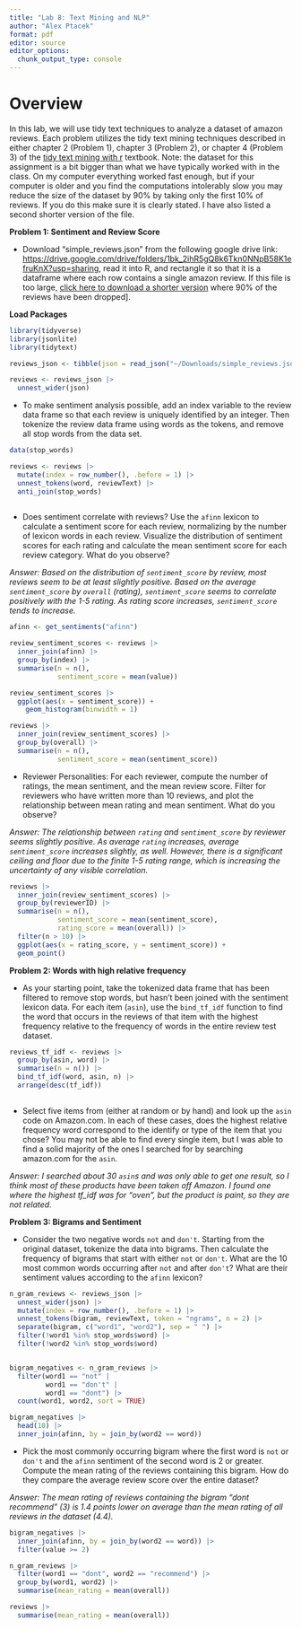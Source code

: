 ```yaml
---
title: "Lab 8: Text Mining and NLP"
author: "Alex Ptacek"
format: pdf
editor: source
editor_options: 
  chunk_output_type: console
---
```


# Overview

In this lab, we will use tidy text techniques to analyze a dataset of amazon reviews. Each problem utilizes the tidy text mining techniques described in either chapter 2 (Problem 1), chapter 3 (Problem 2), or chapter 4 (Problem 3) of
the [tidy text mining with r](https://www.tidytextmining.com/) textbook. Note: the dataset for this assignment is a bit bigger than what we have typically worked with in the class. On my computer everything worked fast enough, but if your computer is older and you find the computations intolerably slow you may reduce the size of the dataset by 90% by taking only the first 10% of reviews. If you do this make sure it is clearly stated. I have also listed a second shorter version of the file. 

**Problem 1: Sentiment and Review Score**

* Download "simple_reviews.json" from the following google drive link: [https://drive.google.com/drive/folders/1bk_2ihR5gQ8k6Tkn0NNpB58K1efruKnX?usp=sharing](https://drive.google.com/drive/folders/1bk_2ihR5gQ8k6Tkn0NNpB58K1efruKnX?usp=sharing), read it into R, and rectangle it so that it is a dataframe where each row contains a single amazon review. If this file is too large,
[click here to download a shorter version](https://drive.google.com/file/d/1d0C-xi_hSltKNn5s3dfdimI_MAkbWJQI/view?usp=sharing) where 90% of the reviews have been dropped].

**Load Packages**
```r
library(tidyverse)
library(jsonlite)
library(tidytext)
```

```r
reviews_json <- tibble(json = read_json("~/Downloads/simple_reviews.json"))

reviews <- reviews_json |> 
  unnest_wider(json)
```


* To make sentiment analysis possible, add an index variable to the review data frame so that each review is uniquely identified by an integer. Then tokenize the review data frame using words as the tokens, and remove all stop words from the data set.

```r
data(stop_words)

reviews <- reviews |> 
  mutate(index = row_number(), .before = 1) |> 
  unnest_tokens(word, reviewText) |> 
  anti_join(stop_words)
  
```


* Does sentiment correlate with reviews? Use the `afinn` lexicon to calculate a sentiment score for each review, normalizing by the number of lexicon words in each review. Visualize the distribution of sentiment scores for each rating and calculate the mean sentiment score for each review category. What do you observe?

*Answer: Based on the distribution of `sentiment_score` by review, most reviews seem to be at least slightly positive. Based on the average `sentiment_score` by `overall` (rating), `sentiment_score` seems to correlate positively with the 1-5 rating. As rating score increases, `sentiment_score` tends to increase.*

```r
afinn <- get_sentiments("afinn")

review_sentiment_scores <- reviews |> 
  inner_join(afinn) |> 
  group_by(index) |> 
  summarise(n = n(),
            sentiment_score = mean(value))

review_sentiment_scores |> 
  ggplot(aes(x = sentiment_score)) +
    geom_histogram(binwidth = 1)

reviews |> 
  inner_join(review_sentiment_scores) |>  
  group_by(overall) |> 
  summarise(n = n(),
            sentiment_score = mean(sentiment_score))
```


* Reviewer Personalities: For each reviewer, compute the number of ratings, the mean sentiment, and the mean review score. Filter for reviewers who have written more than 10 reviews, and plot the relationship between mean rating and mean sentiment. What do you observe? 

*Answer: The relationship between `rating` and `sentiment_score` by reviewer seems slightly positive. As average `rating` increases, average `sentiment_score` increases slightly, as well. However, there is a significant ceiling and floor due to the finite 1-5 rating range, which is increasing the uncertainty of any visible correlation.*

```r
reviews |> 
  inner_join(review_sentiment_scores) |> 
  group_by(reviewerID) |> 
  summarise(n = n(),
            sentiment_score = mean(sentiment_score),
            rating_score = mean(overall)) |> 
  filter(n > 10) |> 
  ggplot(aes(x = rating_score, y = sentiment_score)) +
  geom_point()
```



**Problem 2: Words with high relative frequency **

* As your starting point, take the tokenized data frame that has been filtered to remove stop words, but 
hasn't been joined with the sentiment lexicon data. For each item (`asin`), use the `bind_tf_idf` function
to find the word that occurs in the reviews of that item with the highest frequency relative to the
frequency of words in the entire review test dataset. 

```r
reviews_tf_idf <- reviews |> 
  group_by(asin, word) |> 
  summarise(n = n()) |> 
  bind_tf_idf(word, asin, n) |> 
  arrange(desc(tf_idf))
  
```


* Select five items from (either at random or by hand) and look up the `asin` code on Amazon.com. In each of these cases, does the highest relative frequency word correspond to the identify or type of the item that you chose? You may not be able to find every single item, but I was able to find a solid majority of the ones I searched for by searching amazon.com for the `asin`. 

*Answer: I searched about 30 `asin`s and was only able to get one result, so I think most of these products have been taken off Amazon. I found one where the highest tf_idf was for "oven", but the product is paint, so they are not related.*

**Problem 3: Bigrams and Sentiment**

* Consider the two negative words `not` and `don't`. Starting from the original dataset, tokenize the data into bigrams. Then calculate the frequency of bigrams that start with either `not` or
`don't`. What are the 10 most common words occurring after `not` and after `don't`? What are their sentiment
values according to the `afinn` lexicon?

```r
n_gram_reviews <- reviews_json |> 
  unnest_wider(json) |> 
  mutate(index = row_number(), .before = 1) |> 
  unnest_tokens(bigram, reviewText, token = "ngrams", n = 2) |> 
  separate(bigram, c("word1", "word2"), sep = " ") |> 
  filter(!word1 %in% stop_words$word) |> 
  filter(!word2 %in% stop_words$word)


bigram_negatives <- n_gram_reviews |> 
  filter(word1 == "not" |
         word1 == "don't" |
         word1 == "dont") |> 
  count(word1, word2, sort = TRUE)

bigram_negatives |> 
  head(10) |> 
  inner_join(afinn, by = join_by(word2 == word))
```


* Pick the most commonly occurring bigram where the first word is `not` or `don't` and the `afinn` sentiment of the second word is 2 or greater. Compute the mean rating of the reviews containing this bigram. How do they compare the average review score over the entire dataset?

*Answer: The mean rating of reviews containing the bigram "dont recommend" (3) is 1.4 points lower on average than the mean rating of all reviews in the dataset (4.4).*

```r
bigram_negatives |> 
  inner_join(afinn, by = join_by(word2 == word)) |> 
  filter(value >= 2)

n_gram_reviews |> 
  filter(word1 == "dont", word2 == "recommend") |> 
  group_by(word1, word2) |> 
  summarise(mean_rating = mean(overall))

reviews |> 
  summarise(mean_rating = mean(overall))
```



